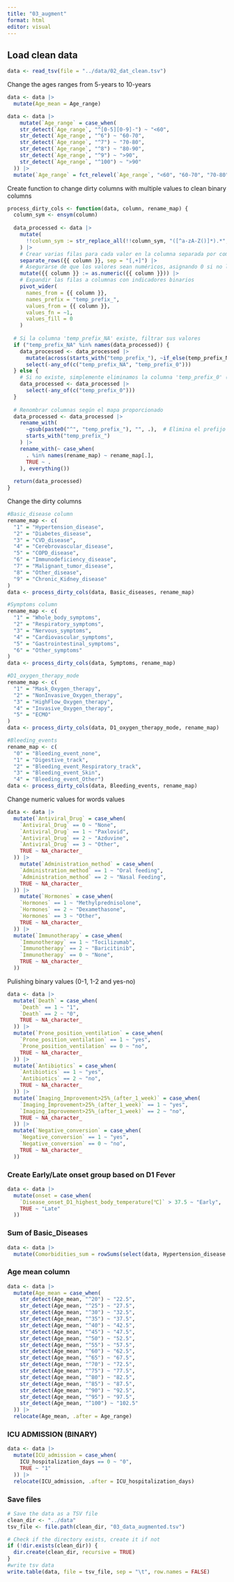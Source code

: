 ```yaml
---
title: "03_augment"
format: html
editor: visual
---
```


## Load clean data

```r
data <- read_tsv(file = "../data/02_dat_clean.tsv")
```

Change the ages ranges from 5-years to 10-years

```r

data <- data |> 
  mutate(Age_mean = Age_range)

data <- data |> 
    mutate(`Age_range` = case_when(
    str_detect(`Age_range`, "^[0-5][0-9]-") ~ "<60",
    str_detect(`Age_range`, "^6") ~ "60-70",
    str_detect(`Age_range`, "^7") ~ "70-80",
    str_detect(`Age_range`, "^8") ~ "80-90",
    str_detect(`Age_range`, "^9") ~ ">90",
    str_detect(`Age_range`, "^100") ~ ">90"
  )) |> 
  mutate(`Age_range` = fct_relevel(`Age_range`, "<60", "60-70", "70-80", "80-90", ">90"))
```

Create function to change dirty columns with multiple values to clean binary columns

```r
process_dirty_cols <- function(data, column, rename_map) {
  column_sym <- ensym(column)
  
  data_processed <- data |> 
    mutate(
      !!column_sym := str_replace_all(!!column_sym, "([^a-zA-Z()]*).*", "\\1")
    ) |>  
    # Crear varias filas para cada valor en la columna separada por comas o signos +
    separate_rows({{ column }}, sep = "[,+]") |> 
    # Asegurarse de que los valores sean numéricos, asignando 0 si no lo son
    mutate({{ column }} := as.numeric({{ column }})) |> 
    # Expandir las filas a columnas con indicadores binarios
    pivot_wider(
      names_from = {{ column }}, 
      names_prefix = "temp_prefix_",
      values_from = {{ column }}, 
      values_fn = ~1, 
      values_fill = 0
    )
  
  # Si la columna 'temp_prefix_NA' existe, filtrar sus valores
  if ("temp_prefix_NA" %in% names(data_processed)) {
    data_processed <- data_processed |> 
      mutate(across(starts_with("temp_prefix_"), ~if_else(temp_prefix_NA == 1, NA, .))) |> 
      select(-any_of(c("temp_prefix_NA", "temp_prefix_0")))
  } else {
    # Si no existe, simplemente eliminamos la columna 'temp_prefix_0' (si está presente)
    data_processed <- data_processed |> 
      select(-any_of(c("temp_prefix_0")))
  }
  
  # Renombrar columnas según el mapa proporcionado
  data_processed <- data_processed |> 
    rename_with(
      ~gsub(paste0("^", "temp_prefix_"), "", .),  # Elimina el prefijo "temp_prefix_" si está presente
      starts_with("temp_prefix_")
    ) |> 
    rename_with(~ case_when(
      . %in% names(rename_map) ~ rename_map[.],
      TRUE ~ .
    ), everything())
  
  return(data_processed)
}
```

Change the dirty columns

```r
#Basic_disease column
rename_map <- c(
  "1" = "Hypertension_disease",
  "2" = "Diabetes_disease",
  "3" = "CVD_disease",
  "4" = "Cerebrovascular_disease",
  "5" = "COPD_disease",
  "6" = "Immunodeficiency_disease",
  "7" = "Malignant_tumor_disease",
  "8" = "Other_disease",
  "9" = "Chronic_Kidney_disease"
)
data <- process_dirty_cols(data, Basic_diseases, rename_map)

#Symptoms column
rename_map <- c(
  "1" = "Whole_body_symptoms",
  "2" = "Respiratory_symptoms",
  "3" = "Nervous_symptoms",
  "4" = "Cardiovascular_symptoms",
  "5" = "Gastrointestinal_symptoms",
  "6" = "Other_symptoms"
)
data <- process_dirty_cols(data, Symptoms, rename_map)

#D1_oxygen_therapy_mode
rename_map <- c(
  "1" = "Mask_Oxygen_therapy",
  "2" = "NonInvasive_Oxygen_therapy",
  "3" = "HighFlow_Oxygen_therapy",
  "4" = "Invasive_Oxygen_therapy",
  "5" = "ECMO"
)
data <- process_dirty_cols(data, D1_oxygen_therapy_mode, rename_map)

#Bleeding_events
rename_map <- c(
  "0" = "Bleeding_event_none",
  "1" = "Digestive_track",
  "2" = "Bleeding_event_Respiratory_track",
  "3" = "Bleeding_event_Skin",
  "4" = "Bleeding_event_Other")
data <- process_dirty_cols(data, Bleeding_events, rename_map)
```

Change numeric values for words values

```r
data <- data |> 
  mutate(`Antiviral_Drug` = case_when(
    `Antiviral_Drug` == 0 ~ "None",
    `Antiviral_Drug` == 1 ~ "Paxlovid",
    `Antiviral_Drug` == 2 ~ "Azduvine",
    `Antiviral_Drug` == 3 ~ "Other",
    TRUE ~ NA_character_
  )) |> 
    mutate(`Administration_method` = case_when(
    `Administration_method` == 1 ~ "Oral feeding",
    `Administration_method` == 2 ~ "Nasal Feeding",
    TRUE ~ NA_character_
  )) |>
    mutate(`Hormones` = case_when(
    `Hormones` == 1 ~ "Methylprednisolone",
    `Hormones` == 2 ~ "Dexamethasone",
    `Hormones` == 3 ~ "Other",
    TRUE ~ NA_character_
  )) |>
  mutate(`Immunotherapy` = case_when(
    `Immunotherapy` == 1 ~ "Tocilizumab",
    `Immunotherapy` == 2 ~ "Baricitinib",
    `Immunotherapy` == 0 ~ "None",
    TRUE ~ NA_character_
  ))
```

Pulishing binary values (0-1, 1-2 and yes-no)

```r
data <- data |> 
  mutate(`Death` = case_when( 
    `Death` == 1 ~ "1",
    `Death` == 2 ~ "0",
    TRUE ~ NA_character_
  )) |> 
  mutate(`Prone_position_ventilation` = case_when(
    `Prone_position_ventilation` == 1 ~ "yes",
    `Prone_position_ventilation` == 0 ~ "no",
    TRUE ~ NA_character_
  )) |> 
  mutate(`Antibiotics` = case_when(
    `Antibiotics` == 1 ~ "yes",
    `Antibiotics` == 2 ~ "no",
    TRUE ~ NA_character_
  )) |> 
  mutate(`Imaging_Improvement>25%_(after_1_week)` = case_when(
    `Imaging_Improvement>25%_(after_1_week)` == 1 ~ "yes",
    `Imaging_Improvement>25%_(after_1_week)` == 2 ~ "no",
    TRUE ~ NA_character_
  )) |> 
  mutate(`Negative_conversion` = case_when(
    `Negative_conversion` == 1 ~ "yes",
    `Negative_conversion` == 0 ~ "no",
    TRUE ~ NA_character_
  ))
```

### Create Early/Late onset group based on D1 Fever

```r
data <- data |> 
  mutate(onset = case_when(
    `Disease_onset_D1_highest_body_temperature[℃]` > 37.5 ~ "Early",
    TRUE ~ "Late"
  ))
```

### Sum of Basic_Diseases

```r
data <- data |> 
  mutate(Comorbidities_sum = rowSums(select(data, Hypertension_disease : Other_disease)))
```

### Age mean column

```r
data <- data |> 
  mutate(Age_mean = case_when(
    str_detect(Age_mean, "^20") ~ "22.5",
    str_detect(Age_mean, "^25") ~ "27.5",
    str_detect(Age_mean, "^30") ~ "32.5",
    str_detect(Age_mean, "^35") ~ "37.5",
    str_detect(Age_mean, "^40") ~ "42.5",
    str_detect(Age_mean, "^45") ~ "47.5",
    str_detect(Age_mean, "^50") ~ "52.5",
    str_detect(Age_mean, "^55") ~ "57.5",
    str_detect(Age_mean, "^60") ~ "62.5",
    str_detect(Age_mean, "^65") ~ "67.5",
    str_detect(Age_mean, "^70") ~ "72.5",
    str_detect(Age_mean, "^75") ~ "77.5",
    str_detect(Age_mean, "^80") ~ "82.5",
    str_detect(Age_mean, "^85") ~ "87.5",
    str_detect(Age_mean, "^90") ~ "92.5",
    str_detect(Age_mean, "^95") ~ "97.5",
    str_detect(Age_mean, "^100") ~ "102.5"
  )) |> 
  relocate(Age_mean, .after = Age_range)

```

### ICU ADMISSION (BINARY)

```r
data <- data |> 
  mutate(ICU_admission = case_when(
    ICU_hospitalization_days == 0 ~ "0",
    TRUE ~ "1"
  )) |> 
  relocate(ICU_admission, .after = ICU_hospitalization_days)
```

### Save files

```r
# Save the data as a TSV file
clean_dir <- "../data"
tsv_file <- file.path(clean_dir, "03_data_augmented.tsv")

# Check if the directory exists, create it if not
if (!dir.exists(clean_dir)) {
  dir.create(clean_dir, recursive = TRUE) 
}
#write tsv data
write.table(data, file = tsv_file, sep = "\t", row.names = FALSE)
```
